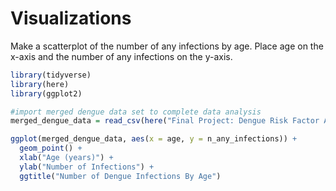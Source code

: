 # Visualizations

Make a scatterplot of the number of any infections by age. Place age on the x-axis and the number of any infections on the y-axis.

```r
library(tidyverse)
library(here)
library(ggplot2)

#import merged dengue data set to complete data analysis
merged_dengue_data = read_csv(here("Final Project: Dengue Risk Factor Analysis","Data","Processed Data","merged_dengue_data.csv"))

ggplot(merged_dengue_data, aes(x = age, y = n_any_infections)) + 
  geom_point() + 
  xlab("Age (years)") + 
  ylab("Number of Infections") +
  ggtitle("Number of Dengue Infections By Age")
```
